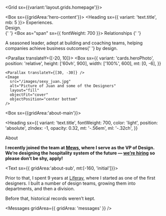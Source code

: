 

<Grid sx={{variant:'layout.grids.homepage'}}>

<Box sx={{gridArea:'hero-content'}}>
    <Heading sx={{ variant: 'text.title', mb: 5 }}>
      Experiences. <br /> Design. <br />{' '}
      <Box as="span" sx={{ fontWeight: 700 }}>
        Relationships
      </Box>{' '}
    </Heading>

<Text sx={{}}>
  A seasoned leader, adept at building and coaching teams, helping companies
  achieve business outcomes{' '}
  <Box as="span" sx={{ fontWeight: 'heading', color: 'primary' }}>
    by design.
  </Box>
</Text>

</Box>

<Parallax translateY={[-20, 10]}>
  <Box
    sx={{
      variant: 'cards.heroPhoto',
      position: 'relative',
      height: ['60vh', 900],
      width: ['100%', 600],
      mt: [0, -6],
    }}
  >
    <Parallax translateY={[30, -30]} />
    <Image
      src="/images/sexy_juan.jpg"
      alt="Picture of Juan and some of the Designers"
      layout="fill"
      objectFit="cover"
      objectPosition="center bottom"
    />
  </Box>
</Parallax>

<Box sx={{gridArea:'about-main'}}>

<Heading
  sx={{
    variant: 'text.title',
    fontWeight: 700,
    color: 'light',
    position: 'absolute',
    zIndex: -1,
    opacity: 0.32,
    mt: '-.56em',
    ml: '-.32ch',
  }}
>
  About
</Heading>

<Text>

**I recently joined the team at [Mews](https://mews.com), where I serve as the VP of Design. We’re designing the hospitality system of the future — [we’re hiring](https://www.mews.com/careers) so please don’t be shy, apply!**

</Text>

</Box>

<Text sx={{ gridArea:'about-sub', mt:[-160, 'initial']}}>

Prior to that, I spent 9 years at [Liferay](https://liferay.design), where I started as one of the first designers. I built a number of design teams, growing them into departments, and then a division.

Before that, historical records weren’t kept.

</Text>

<Messages gridArea={{ gridArea: 'messages' }} />

</Grid>
